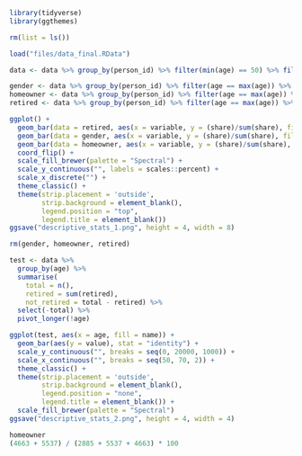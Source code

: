 
```r
library(tidyverse)
library(ggthemes)

rm(list = ls())

load("files/data_final.RData")

data <- data %>% group_by(person_id) %>% filter(min(age) == 50) %>% filter(country == "Germany")
```

```r
gender <- data %>% group_by(person_id) %>% filter(age == max(age)) %>% group_by(sex) %>% summarise(share = n()) %>% mutate(variable = "Gender")
homeowner <- data %>% group_by(person_id) %>% filter(age == max(age)) %>% group_by(homeowner_type) %>% summarise(share = n()) %>% mutate(variable = "Tenure status")
retired <- data %>% group_by(person_id) %>% filter(age == max(age)) %>% group_by(retired) %>% summarise(share = n()) %>% mutate(variable = "Retired")

ggplot() +
  geom_bar(data = retired, aes(x = variable, y = (share)/sum(share), fill = as.factor(retired)), position = "stack", stat = "identity") +
  geom_bar(data = gender, aes(x = variable, y = (share)/sum(share), fill = as.factor(sex)), position = "stack", stat = "identity") +
  geom_bar(data = homeowner, aes(x = variable, y = (share)/sum(share), fill = as.factor(homeowner_type)), position = "stack", stat = "identity") +
  coord_flip() +
  scale_fill_brewer(palette = "Spectral") +
  scale_y_continuous("", labels = scales::percent) +
  scale_x_discrete("") +
  theme_classic() +
  theme(strip.placement = 'outside',
        strip.background = element_blank(),
        legend.position = "top",
        legend.title = element_blank())
ggsave("descriptive_stats_1.png", height = 4, width = 8)

rm(gender, homeowner, retired)
```

```r
test <- data %>% 
  group_by(age) %>% 
  summarise(
    total = n(),
    retired = sum(retired),
    not_retired = total - retired) %>%
  select(-total) %>%
  pivot_longer(!age)

ggplot(test, aes(x = age, fill = name)) +
  geom_bar(aes(y = value), stat = "identity") +
  scale_y_continuous("", breaks = seq(0, 20000, 1000)) +
  scale_x_continuous("", breaks = seq(50, 70, 2)) +
  theme_classic() +
  theme(strip.placement = 'outside',
        strip.background = element_blank(),
        legend.position = "none",
        legend.title = element_blank()) +
  scale_fill_brewer(palette = "Spectral")
ggsave("descriptive_stats_2.png", height = 4, width = 4)
```

```r
homeowner
(4663 + 5537) / (2885 + 5537 + 4663) * 100
```